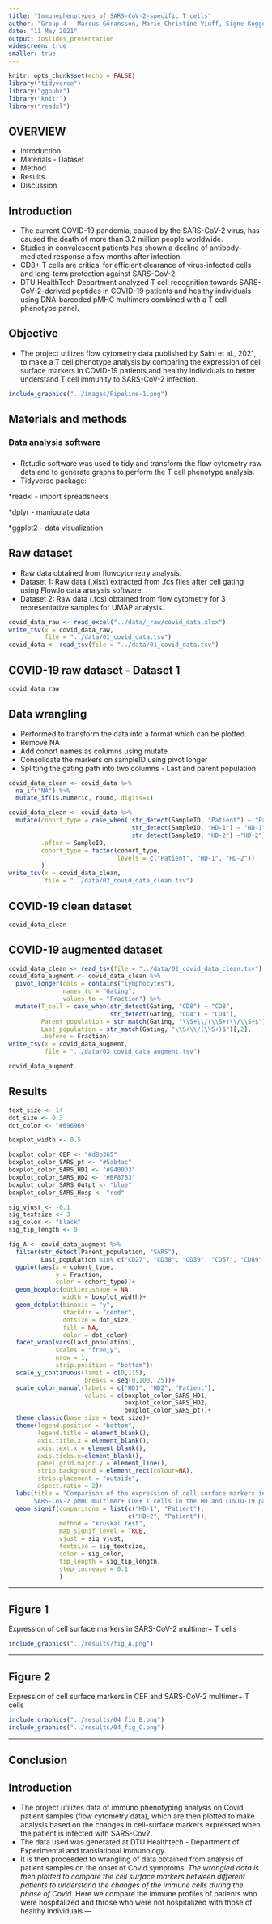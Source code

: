 ```yaml
---
title: "Immunephenotypes of SARS-CoV-2-specific T cells"
author: "Group 4 - Marcus Göransson, Marie Christine Viuff, Signe Koggersbøl Skadsborg, Susana Patricia Hernandez, Yogesh Basavaraju"
date: "11 May 2021"
output: ioslides_presentation
widescreen: true
smaller: true
---
```

```r
knitr::opts_chunk$set(echo = FALSE)
library("tidyverse")
library("ggpubr")
library("knitr")
library("readxl")
```

## OVERVIEW
* Introduction
* Materials - Dataset
* Method
* Results
* Discussion

## Introduction
* The current COVID-19 pandemia, caused by the SARS-CoV-2 virus, has caused the death of more than 3.2 million people worldwide.  
* Studies in convalescent patients has shown a decline of antibody-mediated response a few months after infection. 
* CD8+ T cells are critical for efficient clearance of virus-infected cells and long-term protection against SARS-CoV-2.
* DTU HealthTech Department analyzed T cell recognition towards SARS-CoV-2-derived peptides in COVID-19 patients and healthy individuals using DNA-barcoded pMHC multimers combined with a T cell phenotype panel.

## Objective
* The project utilizes flow cytometry data published by Saini et al., 2021, to make a T cell phenotype analysis by comparing the expression of cell surface markers in COVID-19 patients and healthy individuals to better understand T cell immunity to SARS-CoV-2 infection.

```r
include_graphics("../images/Pipeline-1.png")
```

## Materials and methods

### <b>
### Data analysis software
### </b>
* Rstudio software was used to tidy and transform the flow cytometry raw data and to generate graphs to perform the T cell phenotype analysis. 
* Tidyverse package:

*readxl - import spreadsheets

*dplyr - manipulate data

*ggplot2 - data visualization

## Raw dataset
* Raw data obtained from flowcytometry analysis.
* Dataset 1: Raw data (.xlsx) extracted from .fcs files after cell gating using FlowJo data analysis software.
* Dataset 2: Raw data (.fcs) obtained from flow cytometry for 3 representative samples for UMAP analysis. 

```r
covid_data_raw <- read_excel("../data/_raw/covid_data.xlsx")
write_tsv(x = covid_data_raw,
          file = "../data/01_covid_data.tsv")
covid_data <- read_tsv(file = "../data/01_covid_data.tsv")
```


## COVID-19 raw dataset - Dataset 1 {.smaller}
```r
covid_data_raw
```

## Data wrangling 

* Performed to transform the data into a format which can be plotted. 
* Remove NA
* Add cohort names as columns using mutate
* Consolidate the markers on sampleID using pivot longer
* Splitting the gating path into two columns - Last and parent population

```r
covid_data_clean <- covid_data %>% 
  na_if("NA") %>% 
  mutate_if(is.numeric, round, digits=1)

covid_data_clean <- covid_data %>% 
  mutate(cohort_type = case_when( str_detect(SampleID, "Patient") ~ "Patient",
                                  str_detect(SampleID, "HD-1") ~ "HD-1",
                                  str_detect(SampleID, "HD-2") ~"HD-2"),
         .after = SampleID,
         cohort_type = factor(cohort_type, 
                              levels = c("Patient", "HD-1", "HD-2"))
         )
write_tsv(x = covid_data_clean,
          file = "../data/02_covid_data_clean.tsv")
```

## COVID-19 clean dataset
```r
covid_data_clean
```

## COVID-19 augmented dataset {.smaller}
```r
covid_data_clean <- read_tsv(file = "../data/02_covid_data_clean.tsv")
covid_data_augment <- covid_data_clean %>% 
  pivot_longer(cols = contains("lymphocytes"),
               names_to = "Gating",
               values_to = "Fraction") %>% 
  mutate(T_cell = case_when(str_detect(Gating, "CD8") ~ "CD8",
                            str_detect(Gating, "CD4") ~ "CD4"),
         Parent_population = str_match(Gating, "\\S+\\/(\\S+)\\/\\S+$")[,2],
         Last_population = str_match(Gating, "\\S+\\/(\\S+)$")[,2],
         .before = Fraction)
write_tsv(x = covid_data_augment,
          file = "../data/03_covid_data_augment.tsv")
```

```r
covid_data_augment
```

## Results {.smaller}
```r
text_size <- 14
dot_size <- 0.3
dot_color <- "#696969"

boxplot_width <- 0.5

boxplot_color_CEF <- "#d8b365" 
boxplot_color_SARS_pt <- "#5ab4ac"
boxplot_color_SARS_HD1 <- "#9400D3"
boxplot_color_SARS_HD2 <- "#BF87B3"
boxplot_color_SARS_Outpt <- "blue"
boxplot_color_SARS_Hosp <- "red"

sig_vjust <- -0.1
sig_textsize <- 3
sig_color <- "black"
sig_tip_length <- 0

```


```r
fig_A <- covid_data_augment %>% 
  filter(str_detect(Parent_population, "SARS"),
         Last_population %in% c("CD27", "CD38", "CD39", "CD57", "CD69", "HLA-DR", "PD-1")) %>% 
  ggplot(aes(x = cohort_type, 
             y = Fraction, 
             color = cohort_type))+
  geom_boxplot(outlier.shape = NA,
               width = boxplot_width)+
  geom_dotplot(binaxis = "y",
               stackdir = "center",
               dotsize = dot_size,
               fill = NA,
               color = dot_color)+
  facet_wrap(vars(Last_population),
             scales = "free_y",
             nrow = 1, 
             strip.position = "bottom")+
  scale_y_continuous(limit = c(0,115),
                     breaks = seq(0,100, 25))+
  scale_color_manual(labels = c("HD1", "HD2", "Patient"),
                     values = c(boxplot_color_SARS_HD1,
                                boxplot_color_SARS_HD2,
                                boxplot_color_SARS_pt))+
  theme_classic(base_size = text_size)+
  theme(legend.position = "bottom",
        legend.title = element_blank(),
        axis.title.x = element_blank(),
        axis.text.x = element_blank(),
        axis.ticks.x=element_blank(),
        panel.grid.major.y = element_line(),
        strip.background = element_rect(colour=NA),
        strip.placement = "outside",
        aspect.ratio = 2)+
  labs(title = "Comparison of the expression of cell surface markers in 
       SARS-CoV-2 pMHC multimer+ CD8+ T cells in the HD and COVID-19 patient cohorts.")+
  geom_signif(comparisons = list(c("HD-1", "Patient"),
                                 c("HD-2", "Patient")),
              method = "kruskal.test",
              map_signif_level = TRUE,
              vjust = sig_vjust,
              textsize = sig_textsize,
              color = sig_color,
              tip_length = sig_tip_length, 
              step_increase = 0.1
              )
```
---

## Figure 1
Expression of cell surface markers in SARS-CoV-2 multimer+ T cells

```r
include_graphics("../results/fig_A.png")

```
---

## Figure 2
Expression of cell surface markers in CEF and SARS-CoV-2 multimer+ T cells
```r
include_graphics("../results/04_fig_B.png")
include_graphics("../results/04_fig_C.png")
```
---






## Conclusion

## Introduction
* The project utilizes data of immuno phenotyping analysis on Covid patient samples (flow cytometry data), which are then plotted to make analysis based on the changes in cell-surface markers expressed when the patient is infected with SARS-Cov2.
* The data used was generated at DTU Healthtech - Department of Experimental and translational immunology.
* It is then proceeded to wrangling of data obtained from analysis of patient samples on the onset of Covid symptoms.
*The wrangled data is then plotted to compare the cell surface markers between different patients to understand the changes of the immune cells during the phase of Covid.
*Here we compare the immune profiles of patients who were hospitalized and throse who were not hospitalized with those of healthy individuals
---
